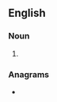 ==English==

===Noun===
{{head|en|noun form}}

# {{plural of|Tony|lang=en}}

===Anagrams===
* {{anagrams|en|a=nosty|Tyson|stony|synto}}